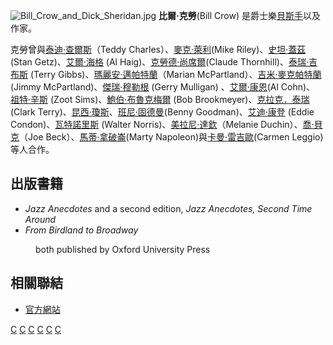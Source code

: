 [[File:Bill_Crow_and_Dick_Sheridan.jpg|thumb]]
'''比爾·克勞'''(Bill Crow) 是爵士樂[[貝斯手|貝斯手]]以及作家。

克勞曾與[[泰迪·查爾斯|泰迪·查爾斯]]（Teddy Charles）、[[麥克·萊利|麥克·萊利]](Mike Riley)、[[史坦·蓋茲|史坦·蓋茲]] (Stan Getz)、[[艾爾·海格|艾爾·海格]] (Al Haig)、[[克勞德·尚席爾|克勞德·尚席爾]](Claude Thornhill)、[[泰瑞·吉布斯|泰瑞·吉布斯]] (Terry Gibbs)、[[瑪麗安·邁帕特蘭|瑪麗安·邁帕特蘭]]（Marian McPartland）、[[吉米·麥克帕特蘭|吉米·麥克帕特蘭]](Jimmy McPartland)、[[傑瑞·穆勒根|傑瑞·穆勒根]] (Gerry Mulligan) 、[[艾爾·康恩|艾爾·康恩]](Al Cohn)、 [[祖特·辛斯|祖特·辛斯]] (Zoot Sims)、[[鮑伯·布魯克梅爾|鮑伯·布魯克梅爾]] (Bob Brookmeyer)、[[克拉克．泰瑞|克拉克．泰瑞]](Clark Terry)、[[昆西·瓊斯|昆西·瓊斯]]、[[班尼·固德曼|班尼·固德曼]](Benny Goodman)、[[艾迪·康登|艾迪·康登]] (Eddie Condon)、[[瓦特諾里斯|瓦特諾里斯]] (Walter Norris)、[[美拉尼·達欽|美拉尼·達欽]]（Melanie Duchin）、[[喬·貝克|喬·貝克]]（Joe Beck）、[[馬蒂·拿破崙|馬蒂·拿破崙]](Marty Napoleon)與[[卡曼·雷吉歐|卡曼·雷吉歐]](Carmen Leggio)等人合作。

==出版書籍==  
*''Jazz Anecdotes'' and a second edition, ''Jazz Anecdotes, Second Time Around''
*''From Birdland to Broadway'' 
:both published by Oxford University Press

==相關聯結==
*[http://www.billcrowbass.com 官方網站] {{Wayback|url=http://www.billcrowbass.com/ |date=20210126020414 }}

{{Authority control}}
[[Category:1927年出生|C]]
[[Category:美國爵士樂手|C]]
[[Category:美國貝斯手|C]]
[[Category:爵士貝斯手|C]]
[[Category:美国作家|C]]
[[Category:華盛頓州人|C]]